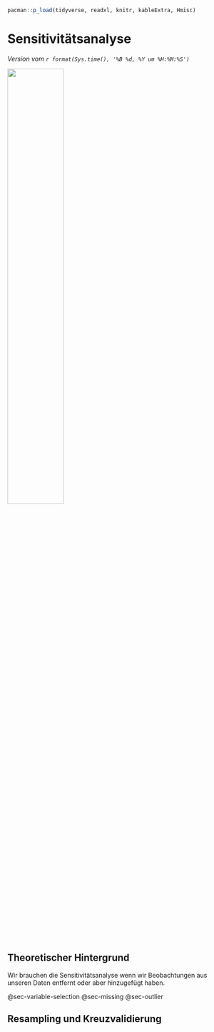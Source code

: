 ```r
pacman::p_load(tidyverse, readxl, knitr, kableExtra, Hmisc)
```

# Sensitivitätsanalyse {#sec-sensitivity}

*Version vom `r format(Sys.time(), '%B %d, %Y um %H:%M:%S')`*

![](images/caution.png){fig-align="center" width="50%"}

## Theoretischer Hintergrund

Wir brauchen die Sensitivitätsanalyse wenn wir Beobachtungen aus unseren Daten entfernt oder aber hinzugefügt haben.

@sec-variable-selection @sec-missing @sec-outlier

## Resampling und Kreuzvalidierung
